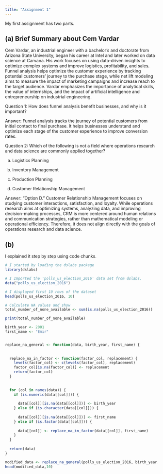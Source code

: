 ```yaml
---
title: "Assignment 1"
---
```


My first assignment has two parts.

## (a) Brief Summary about Cem Vardar 

  Cem Vardar, an industrial engineer with a bachelor's and doctorate from Arizona State University, began his career at Intel and later worked on data science at Carvana. His work focuses on using data-driven insights to optimize complex systems and improve logistics, profitability, and sales. Funnel analysis helps optimize the customer experience by tracking potential customers' journey to the purchase stage, while net lift modeling aims to measure the impact of marketing campaigns and increase reach to the target audience. Vardar emphasizes the importance of analytical skills, the value of internships, and the impact of artificial intelligence and entrepreneurship on industrial engineering.
  
Question 1: How does funnel analysis benefit businesses, and why is it important?
  
Answer: Funnel analysis tracks the journey of potential customers from initial contact to final purchase. It helps businesses understand and optimize each stage of the customer experience to improve conversion rates.

Question 2: Which of the following is not a field where operations research and data science are commonly applied together?

a) Logistics Planning

b) Inventory Management

c) Production Planning

d) Customer Relationship Management

Answer: "Option D." Customer Relationship Management focuses on studying customer interactions, satisfaction, and loyalty. While operations research aims at optimizing systems, analyzing data, and improving decision-making processes, CRM is more centered around human relations and communication strategies, rather than mathematical modeling or operational efficiency. Therefore, it does not align directly with the goals of operations research and data science.

## (b)

I explained it step by step using code chunks.

```r
# I started by loading the dslabs package
library(dslabs)

# I Imported the 'polls_us_election_2016' data set from dslabs.
data("polls_us_election_2016")

# I displayed first 10 rows of the dataset 
head(polls_us_election_2016, 10)

# Calculate NA values and show 
total_number_of_none_available <- sum(is.na(polls_us_election_2016))

print(total_number_of_none_available)
```
```r
birth_year <- 2001
first_name <- "Emir"


replace_na_general <- function(data, birth_year, first_name) {
  
  
  replace_na_in_factor <- function(factor_col, replacement) {
    levels(factor_col) <- c(levels(factor_col), replacement) 
    factor_col[is.na(factor_col)] <- replacement             
    return(factor_col)
  }
  
  
  for (col in names(data)) {
    if (is.numeric(data[[col]])) {
      
      data[[col]][is.na(data[[col]])] <- birth_year
    } else if (is.character(data[[col]])) {
      
      data[[col]][is.na(data[[col]])] <- first_name
    } else if (is.factor(data[[col]])) {
      
      data[[col]] <- replace_na_in_factor(data[[col]], first_name)
    }
  }
  
  return(data)
}

modified_data <- replace_na_general(polls_us_election_2016, birth_year, first_name)
head(modified_data,10)
```


